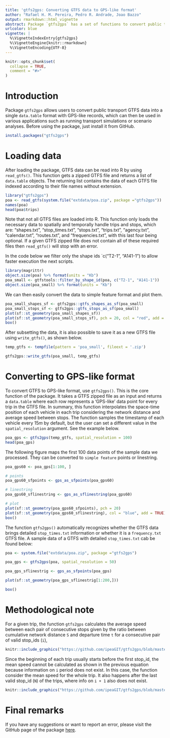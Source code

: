 ---
title: 'gtfs2gps: Converting GTFS data to GPS-like format'
author: "Rafael H. M. Pereira, Pedro R. Andrade, Joao Bazzo"
output: rmarkdown::html_vignette
abstract: Package `gtfs2gps` has a set of functions to convert public transport GTFS data to GPS-like format using `data.table`. It also has some functions to convert both representations to simple feature format.
urlcolor: blue
vignette: |
  %\VignetteIndexEntry{gtfs2gps}
  %\VignetteEngine{knitr::rmarkdown}
  %\VignetteEncoding{UTF-8}
---
```{r, include = FALSE}
knitr::opts_chunk$set(
  collapse = TRUE,
  comment = "#>"
)
```
# Introduction 

Package `gtfs2gps` allows users to convert public transport GTFS data into a single `data.table` format with GPS-like records, which can then be used in various applications such as running transport simulations or scenario analyses. Before using the package, just install it from GitHub.

```{r, eval = FALSE}
install.packages("gtfs2gps")
```

# Loading data

After loading the package, GTFS data can be read into R by using `read_gtfs()`.
This function gets a zipped GTFS file and returns a list of `data.table` objects. The returning list contains the data of each GTFS file indexed according to their file names without extension.

```{r}
library("gtfs2gps")
poa <- read_gtfs(system.file("extdata/poa.zip", package ="gtfs2gps"))
names(poa)
head(poa$trips)
```

Note that not all GTFS files are loaded into R. This function only loads the necessary data to spatially and temporally handle trips and stops, which are:
"shapes.txt", "stop_times.txt", "stops.txt", "trips.txt",
"agency.txt", "calendar.txt", "routes.txt", and "frequencies.txt", with
this last four being optional.
If a given GTFS zipped file does not contain all of these required files then `read_gtfs()` will stop with an error.

In the code below we filter only the shape ids `c("T2-1", "A141-1") to allow faster execution the next scripts.

```{r}
library(magrittr)
object.size(poa) %>% format(units = "Kb")
poa_small <- gtfstools::filter_by_shape_id(poa, c("T2-1", "A141-1"))
object.size(poa_small) %>% format(units = "Kb")
```

We can then easily convert the data to simple feature format and plot them.

```{r poa_small_shapes_sf, message = FALSE}
poa_small_shapes_sf <- gtfs2gps::gtfs_shapes_as_sf(poa_small)
poa_small_stops_sf <- gtfs2gps::gtfs_stops_as_sf(poa_small)
plot(sf::st_geometry(poa_small_shapes_sf))
plot(sf::st_geometry(poa_small_stops_sf), pch = 20, col = "red", add = TRUE)
box()
```

After subsetting the data, it is also possible to save it as a new GTFS file using `write_gtfs()`, as shown below.

```{r, message = FALSE}
temp_gtfs <- tempfile(pattern = 'poa_small', fileext = '.zip')

gtfs2gps::write_gtfs(poa_small, temp_gtfs)
```

# Converting to GPS-like format

To convert GTFS to GPS-like format, use `gtfs2gps()`. This is the core function of the package. It takes a GTFS zipped file as an input and returns a `data.table` where each row represents a 'GPS-like' data point for every trip in the GTFS file. In summary, this function interpolates the space-time position of each vehicle in each trip considering the network distance and average speed between stops. The function samples the timestamp of each vehicle every $15m$ by default, but the user can set a different value in the `spatial_resolution` argument. See the example below.

```{r, message = FALSE}
poa_gps <- gtfs2gps(temp_gtfs, spatial_resolution = 100)
head(poa_gps)
```
 The following figure maps the first 100 data points of the sample data we processed. They can be converted to `simple feature` points or linestring.

```{r, message = FALSE}
poa_gps60 <- poa_gps[1:100, ]

# points
poa_gps60_sfpoints <- gps_as_sfpoints(poa_gps60)

# linestring
poa_gps60_sflinestring <- gps_as_sflinestring(poa_gps60)

# plot
plot(sf::st_geometry(poa_gps60_sfpoints), pch = 20)
plot(sf::st_geometry(poa_gps60_sflinestring), col = "blue", add = TRUE)
box()
```

The function `gtfs2gps()` automatically recognizes whether the GTFS data brings detailed `stop_times.txt` information or whether it is a `frequency.txt` GTFS file. A sample data of a GTFS with detailed  `stop_times.txt` cab be found below:

```{r, message = FALSE}
poa <- system.file("extdata/poa.zip", package ="gtfs2gps")

poa_gps <- gtfs2gps(poa, spatial_resolution = 50)

poa_gps_sflinestrig <- gps_as_sfpoints(poa_gps)

plot(sf::st_geometry(poa_gps_sflinestrig[1:200,]))

box()
```

# Methodological note

For a given trip, the function `gtfs2gps` calculates the average speed between each pair of consecutive stops given by the ratio between cumulative network distance `S` and departure time `t` for a consecutive pair of valid stop_ids (`i`), 

```{r equation, echo = FALSE, message = FALSE}
knitr::include_graphics("https://github.com/ipeaGIT/gtfs2gps/blob/master/man/figures/equation1.png?raw=true")
```

Since the beginning of each trip usually starts before the first stop_id, the mean speed cannot be calculated as shown in the previous equation because information on `i` period does not exist. In this case, the function consider the mean speed for the whole trip. It also happens after the last valid stop_id (`N`) of the trips, where info on `i + 1` also does not exist. 

```{r speed, echo = FALSE, message = FALSE}
knitr::include_graphics("https://github.com/ipeaGIT/gtfs2gps/blob/master/man/figures/speed.PNG?raw=true")
```

# Final remarks

If you have any suggestions or want to report an error, please visit the GitHub page of the package [here](https://github.com/ipeaGIT/gtfs2gps).